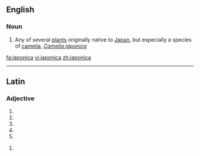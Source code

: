 ==English==

===Noun===
{{en-noun}}

# Any of several [[plant]]s originally native to [[Japan]], but especially a species of [[camelia]], ''[[Camelia japonica]]''

[[fa:japonica]]
[[vi:japonica]]
[[zh:japonica]]

----
==Latin==

===Adjective===
{{la-adj-form|japonica}}

# {{inflection of|japonicus|japonicus|nom|f|s|lang=la}}
# {{inflection of|japonicus|japonicus|nom|n|p|lang=la}}
# {{inflection of|japonicus|japonicus|acc|n|p|lang=la}}
# {{inflection of|japonicus|japonicus|voc|f|s|lang=la}}
# {{inflection of|japonicus|japonicus|voc|n|p|lang=la}}

{{la-adj-form|japonicā}}

# {{inflection of|japonicus|japonicus|abl|f|s|lang=la}}